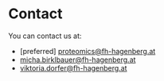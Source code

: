 # Contact

You can contact us at:

- \[preferred\] [proteomics@fh-hagenberg.at](mailto:proteomics@fh-hagenberg.at)
- [micha.birklbauer@fh-hagenberg.at](mailto:micha.birklbauer@fh-hagenberg.at)
- [viktoria.dorfer@fh-hagenberg.at](mailto:viktoria.dorfer@fh-hagenberg.at)
